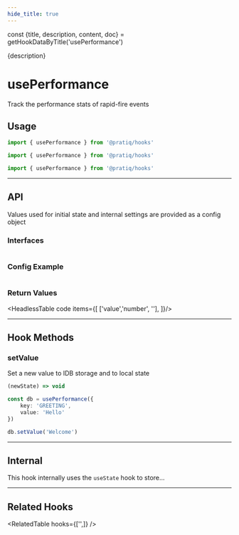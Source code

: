 ```yaml
---
hide_title: true
---
```

const {title, description, content, doc} = getHookDataByTitle('usePerformance')

<head>
  <title>{title}</title>
  <meta name="description" content={description} />
</head>

<MainText>
{description}
</MainText>


<MainText>
<h1>usePerformance</h1>
Track the performance stats of rapid-fire events
</MainText>





## Usage

<Tabs>

<TabItem value='simple' label='Simple'>

```js 
import { usePerformance } from '@pratiq/hooks'
```

</TabItem>

<TabItem value='advanced' label='Advanced'>

```js
import { usePerformance } from '@pratiq/hooks'
```

</TabItem>
<TabItem value='full' label='Full'>

```js
import { usePerformance } from '@pratiq/hooks'
```

</TabItem>
</Tabs>












<!--=========================================================================-->

<hr />

## API 

Values used for initial state and internal settings are provided as a config
object 


### Interfaces
```ts

```


### Config Example

```ts

```


### Return Values

<HeadlessTable code items={[
    ['value','number', ''],
]}/>










<!--=========================================================================-->

<hr />


## Hook Methods

<Card>

### setValue
Set a new value to IDB storage and to local state

```ts
(newState) => void 
```
```ts
const db = usePerformance({
    key: 'GREETING',
    value: 'Hello'
})

db.setValue('Welcome')
```

</Card>











<!--=========================================================================-->

<hr />


## Internal

This hook internally uses the `useState` hook to store...



<!--=========================================================================-->

<hr />


## Related Hooks


<RelatedTable hooks={['',]} />
